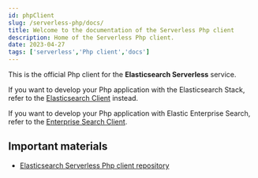 ```yaml
---
id: phpClient
slug: /serverless-php/docs/
title: Welcome to the documentation of the Serverless Php client
description: Home of the Serverless Php client.
date: 2023-04-27
tags: ['serverless','Php client','docs']
---
```


This is the official Php client for the **Elasticsearch Serverless** service. 

If you want to develop your Php application with the Elasticsearch Stack, refer 
to the [Elasticsearch Client](https://github.com/elastic/elasticsearch-php) 
instead. 

If you want to develop your Php application with Elastic Enterprise Search, 
refer to the 
[Enterprise Search Client](https://github.com/elastic/enterprise-search-php/).

## Important materials

* [Elasticsearch Serverless Php client repository](https://github.com/elastic/elasticsearch-serverless-php)